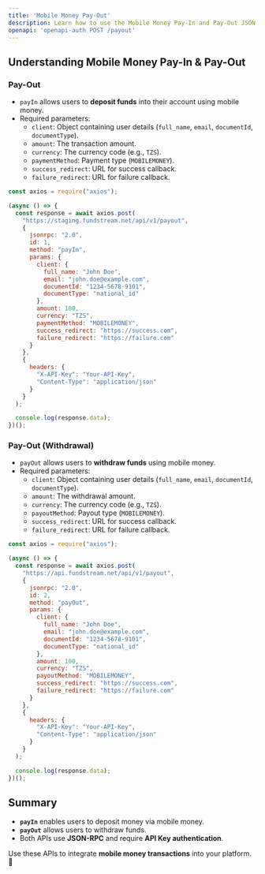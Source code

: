 ```yaml
---
title: 'Mobile Money Pay-Out'
description: Learn how to use the Mobile Money Pay-In and Pay-Out JSON-RPC methods.
openapi: 'openapi-auth POST /payout'
---
```


## Understanding Mobile Money Pay-In & Pay-Out

### Pay-Out
- `payIn` allows users to **deposit funds** into their account using mobile money.
- Required parameters:
  - `client`: Object containing user details (`full_name`, `email`, `documentId`, `documentType`).
  - `amount`: The transaction amount.
  - `currency`: The currency code (e.g., `TZS`).
  - `paymentMethod`: Payment type (`MOBILEMONEY`).
  - `success_redirect`: URL for success callback.
  - `failure_redirect`: URL for failure callback.

```javascript JavaScript
const axios = require("axios");

(async () => {
  const response = await axios.post(
    "https://staging.fundstream.net/api/v1/payout",
    {
      jsonrpc: "2.0",
      id: 1,
      method: "payIn",
      params: {
        client: {
          full_name: "John Doe",
          email: "john.doe@example.com",
          documentId: "1234-5678-9101",
          documentType: "national_id"
        },
        amount: 100,
        currency: "TZS",
        paymentMethod: "MOBILEMONEY",
        success_redirect: "https://success.com",
        failure_redirect: "https://failure.com"
      }
    },
    {
      headers: {
        "X-API-Key": "Your-API-Key",
        "Content-Type": "application/json"
      }
    }
  );

  console.log(response.data);
})();
```

### Pay-Out (Withdrawal)
- `payOut` allows users to **withdraw funds** using mobile money.
- Required parameters:
  - `client`: Object containing user details (`full_name`, `email`, `documentId`, `documentType`).
  - `amount`: The withdrawal amount.
  - `currency`: The currency code (e.g., `TZS`).
  - `payoutMethod`: Payout type (`MOBILEMONEY`).
  - `success_redirect`: URL for success callback.
  - `failure_redirect`: URL for failure callback.

```javascript JavaScript
const axios = require("axios");

(async () => {
  const response = await axios.post(
    "https://api.fundstream.net/api/v1/payout",
    {
      jsonrpc: "2.0",
      id: 2,
      method: "payOut",
      params: {
        client: {
          full_name: "John Doe",
          email: "john.doe@example.com",
          documentId: "1234-5678-9101",
          documentType: "national_id"
        },
        amount: 100,
        currency: "TZS",
        payoutMethod: "MOBILEMONEY",
        success_redirect: "https://success.com",
        failure_redirect: "https://failure.com"
      }
    },
    {
      headers: {
        "X-API-Key": "Your-API-Key",
        "Content-Type": "application/json"
      }
    }
  );

  console.log(response.data);
})();
```

## Summary
- **`payIn`** enables users to deposit money via mobile money.
- **`payOut`** allows users to withdraw funds.
- Both APIs use **JSON-RPC** and require **API Key authentication**.

Use these APIs to integrate **mobile money transactions** into your platform. 🚀